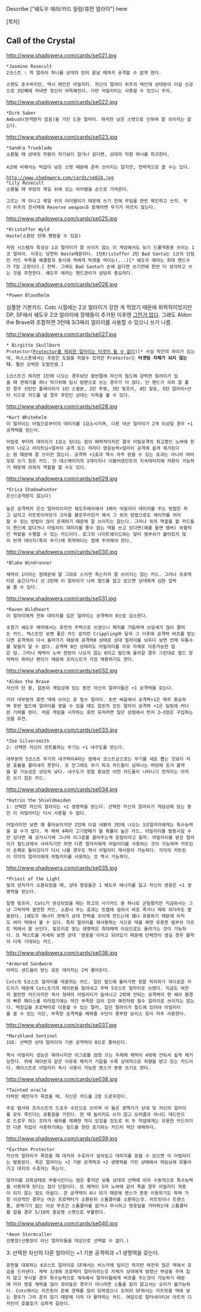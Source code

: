 Describe ["쉐도우 에라/카드 일람/휴먼 얼라이"] here

[목차]

== Call of the Crystal ==

http://www.shadowera.com/cards/se021.jpg
 *Jasmine Rosecult
 2코스트 : 적 얼라이 하나를 상대의 턴이 끝날 때까지 공격할 수 없게 한다.

 스탯도 준수하지만, 역시 메인은 어빌리티. 자신이 얼라이 위주의 덱인데 상대방이 이걸 선공으로 3턴째에 꺼내면 정신이 아득해진다. 다만 어빌리티는 사용할 수 있으니 주의.

http://www.shadowera.com/cards/se022.jpg
 *Dirk Saber
 Ambush(반격받지 않음)을 가진 드문 얼라이. 하지만 낮은 스탯으로 인하여 잘 쓰이지는 않는다.

http://www.shadowera.com/cards/se023.jpg
 *Sandra Trueblade
 소환될 때 상대의 자원이 자기보다 많거나 같다면, 상대의 자원 하나를 파괴한다.
 
 4코에 비해서는 턱없이 낮은 스탯 때문에 흔히 쓰이지는 않지만, 전략적으로 쓸 수는 있다.

 http://www.shadowera.com/cards/se024.jpg
 *Lily Rosecult
 소환될 때 무덤의 제일 위에 있는 아이템을 손으로 가져온다.

 고르는 게 아니고 제일 위의 아이템이기 때문에 쓰기 전에 무덤을 한번 확인하고 쓰자. 무기 위주의 전사덱에 Reserve weapon과 함께라면 무기가 마르지 않는다. 

http://www.shadowera.com/cards/se025.jpg
 *Kristoffer Wyld
 Haste(소환된 턴에 행동할 수 있음)

 자원 시스템의 특성상 1코 얼라이가 잘 쓰이지 않는 이 게임에서도 보기 드물게종종 쓰이는 1코 얼라이. 이유는 당연히 Haste때문이다. 1턴Kristoffer 2턴 Bad Santa는 1코의 단점인 카드 부족을 해결함과 동시에 적에게 빅엿을 먹이는(...)[* 쉐도우 에라는 최대 핸드수가 7장 고정이다.] 전략. 그래도 Bad Santa가 손에 없다면 쓰기전에 한번 더 생각하고 쓰는 것을 추천한다. 쉐도우 에라는 핸드관리가 상당히 중요하다.

http://www.shadowera.com/cards/se026.jpg
 *Puwen Bloodhelm
심플한 기본카드. Cotc 시절에는 2코 얼라이가 강한 게 적었기 때문에 위력적이었지만 DP, SF에서 쉐도우 2코 얼라이에 깡패들이 추가된 이후엔 [[그런거 없다]]. 그래도 Aldon the Brave와 조합하면 3턴때 3/3짜리 얼라이를 사용할 수 있으니 쓰기 나름.

http://www.shadowera.com/cards/se027.jpg
 * Birgitte Skullborn
 Protector([[하스스톤#도발|Protector를 제외한 얼라이는 타겟이 될 수 없다]])[* 사실 약간의 차이가 있는데, 하스스톤에서는 주문은 도발을 피할수 있지만 Protector는 '''타겟팅 자체가 되지 않는다'''. 훨씬 강력한 도발인셈.]

 1코스트긴 하지만 1턴에 나오는 경우보단 중반쯤에 자신의 필드에 강력한 얼라이가 있을 때 견제기를 하나 막기위해 임시 방편으로 쓰는 경우가 더 많다. 단 핸드가 극히 잘 풀린 경우 선턴인 플레이어가 1턴 스컬본, 2턴 푸웬, 3턴 빛프리, 4턴 알돈, 5턴 얼라이+산타 식으로 카드를 낼 경우 후턴인 상대는 지옥을 볼 수 있다.

http://www.shadowera.com/cards/se028.jpg
 *Kurt Whitehelm
 이 얼라이는 어빌으로부터의 데미지를 1감소시키며, 다른 아군 얼라이가 2개 이상일 경우 +1공격력을 얻는다.

 어빌로 부터의 데미지가 1감소 된다는 점이 매력적이지만 결국 어빌공격의 최고봉인 노바에 한방이 나오고 라이트닝+얼라이 공격 또는 자라다 영웅능력+얼라이 공격에 쉽게 제거된다는 점 때문에 잘 쓰이진 않는다. 공격력 +1효과 역시 자주 얻을 수 있는 효과는 아니라 여러모로 쓰기 힘든 카드. 단 데스메이지의 1데미지나 이블어센던트의 지속데미지에 저항이 가능하기 때문에 의외의 역할을 할 수도 있다.

http://www.shadowera.com/cards/se029.jpg
 *Erica Shadowhunter
 은신(공격받지 않는다)
 
 높은 공격력의 은신 얼라이이지만 쉐도우에라에서 3짜리 어빌리티 데미지를 주는 방법은 차고 넘치고 리트릿이라던가 크리플 블로우라던가 해서 그 외의 방법으로도 에리카를 처리할 수 있는 방법이 많이 존재하기 때문에 잘 쓰이지는 않는다. 그러나 위의 역할을 할 카드들이 핸드에 없다거나 어빌리티 데미지를 줄수 없는 덱을 쓰고 있다면(예를 들면 엠버) 위협적인 역할을 수행할 수 있는 카드이다. 로그의 나이트쉐이드와는 달리 엠부쉬가 붙어있지 않아 반격 데미지(특히 무기)에 취약하다는 점에 주의해야 한다.

http://www.shadowera.com/cards/se030.jpg
 *Blake Windrunner

 체력이 1이라는 점때문에 말 그대로 스치면 죽는지라 잘 쓰이지는 않는 카드. 그러나 프로텍터로 숨긴다거나 선 2턴에 이 얼라이가 나와 필드를 잡고 있으면 상대에게 심한 압박을 줄 수 있다.

http://www.shadowera.com/cards/se031.jpg
 *Raven Wildheart
 이 얼라이에게 전투 데미지를 입은 얼라이는 공격력이 0으로 감소한다.

 초창기 쉐도우 에라에서는 휴먼의 주력으로 쓰였으나 패치를 거듭하며 쓰임새가 많이 줄어든 카드. 텍스트만 보면 좋은 카드 같지만 Crippling와 달리 그 이후에 공격력 버프를 받는다면 공격력이 다시 올라가기 때문에 공격력0 상태로 상대 얼라이를 놔두다 보면 언제 뒤통수를 맞을지 알 수 없다. 공격력 0인 상태라도 어빌리티를 자유 자재로 이용가능한 점은 덤. 그러나 체력이 노바 한방이 나오지 않는 6이고 필드에 올라갈 경우 그런대로 필드 장악력이 뛰어난 편이기 때문에 프리스트가 가끔 채용하기도 한다.

http://www.shadowera.com/cards/se032.jpg
 *Aldon the Brave
 자신의 턴 중, 알돈이 게임상에 있는 동안 자신의 얼라이들은 +1 공격력을 갖는다.

 거의 대부분의 휴먼 덱에 쓰이는 준 필수 얼라이. 초반 싸움에서 공격력+1은 매우 중요하며 후반 필드에 얼라이를 쌓을 수 있을 때도 알돈의 모든 얼라이 공격력 +1은 딜링에 커다란 기여를 한다. 처음 게임을 시작하는 휴먼 유저라면 일단 상점에서 먼저 2~3장은 구입하는것을 추천.

http://www.shadowera.com/cards/se033.jpg
 *Zoe Silversmith
 2: 선택한 자신이 컨트롤하는 무기는 +1 내구도를 얻는다.

 대부분의 5코스트 무기의 내구력이4라는 점에서 코스트상으로는 무기를 새로 뽑는 것보다 자원 효율을 끌어내지 못한다. 또 안그래도 무기 파괴 카드들이 넘쳐나는 마당에 조가 활약을 할 가능성은 상당히 낮다. 내구도가 정말 중요한 어떤 카드들이 나타나기 전까지는 아직은 쓰기 힘든 카드.

http://www.shadowera.com/cards/se034.jpg
 *Katrin the Shieldmaiden
 1: 선택한 자신의 얼라이는 +2 생명력을 얻는다. 선택한 자신의 얼라이가 게임상에 있는 동안 이 어빌리티는 다시 사용될 수 없다.

 어빌리티만 보면 꽤 좋아보이지만 2턴에 이걸 내봤자 3턴에 나오는 3코얼라이에게는 특수능력을 걸 수가 없다. 즉 체력 4짜리 고기방패가 될 확률이 높은 카드. 어빌리티를 발동시킬 수만 있다면 꽤 성가시기에 그나마 어그로를 끌어주는게 장점이라고 할까. 어빌리티를 받은 얼라이가 필드상에서 사라지기만 하면 다른 얼라이에게 어빌리티를 사용하는 것이 가능하며 카트린이 손패로 돌아갔다가 다시 나올 경우도 역시 어빌리티 재사용이 가능하다. 각각의 카트린이 각각의 얼라이에게 어빌리티를 사용하는 것 역시 가능하다.

http://www.shadowera.com/cards/se035.jpg
 *Priest of the Light
 빛의 성직자가 소환되었을 때, 상대 영웅들은 1 쉐도우 에너지를 잃고 자신의 영웅은 +1 생명력을 얻는다.

 일명 빛프리. Cotc가 완성되었을 때는 최고의 사기카드 중 하나로 군림했지만 지금와서는 그냥 그럭저럭 쓸만한 카드. 소환시 주는 효과는 트랩에 걸려서 바로 죽거나 제외 되더라도 발동된다. 1쉐도우 에너지 견제가 상대 전략을 꼬이게 만드는데 꽤나 유용하기 때문에 아직도 여러 덱에서 볼 수 있다. 특히 얼라이를 재사용하는 식으로 덱을 짜면 유용한 엠부쉬 가르트 덱에서 잘 쓰인다. 빛프리로 얻는 생명력은 최대체력 이상으로도 올라가는 것이 가능하다. 또 텍스트를 자세히 보면 상대 '영웅들'이라고 되어있기 때문에 단체전이 생길 경우 활약이 더욱 기대되는 카드.

http://www.shadowera.com/cards/se036.jpg
 *Armored Sandworm
 아머드 샌드웜이 받는 모든 데미지는 2씩 줄어든다.

 Cotc의 5코스트 얼라이를 대표하는 카드. 일단 필드에 올라가면 정말 처리하기 까다로운 카드이기 때문에 Cotc초기의 레이븐을 밀어내고 주력 5코스트 얼라이로 쓰였다. 지금도 여전히 쓸만한 카드이지만 즉사 형태의 어빌리티가 늘어나고 2밖에 안되는 공격력이 현 쉐라 환경의 빠른 페이스를 따라잡기에는 약간 부족한 감이 있어 예전처럼 필수 얼라이로 쓰이지는 않는다. 떡장갑을 프로텍터로 이용할 수 있는 탈라, 일단 얼라이가 필드에 있어야 어빌리티를 쓸 수 있는 이단, 부족한 공격력을 메꿔줄 수단이 풍부한 보리스 등이 자주 사용한다.
 
http://www.shadowera.com/cards/se037.jpg
 *Marshland Sentinel
 1SE: 선택한 상대 얼라이의 기본 공격력이 0으로 줄어든다.
 
 역시 어빌리티 성능은 뛰어나지만 어그로를 엄청 끄는 주제에 체력이 4밖에 안되서 쉽게 제거당한다. 위에 레이븐과 같은 이유로 패치가 거듭될 수록 상대적으로 하향을 받고 있는 카드이다. 헤이스트로 어빌리티 즉시 사용이 가능한 랜스가 종종 쓰기도 한다.

http://www.shadowera.com/cards/se038.jpg
 *Tainted oracle
 타락한 예언자가 죽었을 때, 자신은 카드를 2장 드로우한다.

 주로 법사와 프리스트의 드로우 수단으로 쓰이며 이 둘은 광역기가 상대 및 자신의 얼라이를 모두 죽인다는 공통점을 가진다. 한 때 놀리지도 쓰지 않고 오라클과 아너드 데드만으로 드로우 하는 프마가 쉐라를 제패한 적이 있었을 정도로 위 두 직업에게는 유용한 카드이지만 다른 직업이 사용하기에는 필드를 한턴 포기하는 카드라 약간 애매하다.

http://www.shadowera.com/cards/se039.jpg
 *Earthen Protector
 자신의 얼라이가 죽었을 때 대지의 수호자가 살아있고 데미지를 받을 수 있으면 이 어빌리티는 발동된다. 죽은 얼라이는 +2 기본 공격력과 +2 생명력을 가진 상태에서 게임상에 되돌아가고 대지의 수호자는 죽는다.

 얼라이를 강화상태로 부활시킨다는 점은 좋지만 보통 상대의 선택에 따라 수동적으로 특수능력을 사용하게 된다는 점이 단점이다. 또 체력이 5라 노바에 같이 죽을 경우 어빌리티 적용이 되지 않는 점도 아쉽다. 깡 공격력이 4나 되기 때문에 랜스가 종종 이용하기도 하며 가장 이상적인 경우는 어슨 프로텍터가 소환된뒤 스톰콜러를 소환하는것. 리트릿이나 트랜스폼, 광역기가 없는 이상 무조건 스톰콜러를 잡거나 무시하고 영웅딜을 가야하는데 스톰콜러를 잡을 경우 5/10의 충공깽 스탯으로 부활한다.

http://www.shadowera.com/cards/se040.jpg
 *Aeon Stormcaller
 선봉장(선봉장이 아닌 얼라이들을 대상으로 선택할 수 없다.)
3: 선택한 자신의 다른 얼라이는 +1 기본 공격력과 +1 생명력을 갖는다.

 휴먼을 대표하는 6코스트 얼라이로 SF에서는 비스카에 밀리긴 하지만 여전히 많은 덱에서 모습을 드러낸다. 체력 3/8에 프로텍터 얼라이라는것 자체가 상대에게 엄청난 부담을 주며 잡지 않고 무시할 경우 특수능력으로 계속해서 얼라이들에게 버프를 주는것이 가능하기 때문에 미리 영웅 체력을 많이 깎아놓은 경우가 아니라면 스톰을 잡지 않고서는 승리가 불가능하다. Cotc에서는 리트릿이 흔해 견제를 많이 당하였으나 오히려 SF와서는 리트릿을 덱에 넣는 경우가 그리 흔치 않기 때문에 더욱 더 활약하는 카드. 여담으로 얼터네이티브 아트의 디자인이 호불호가 심하게 갈린다.
